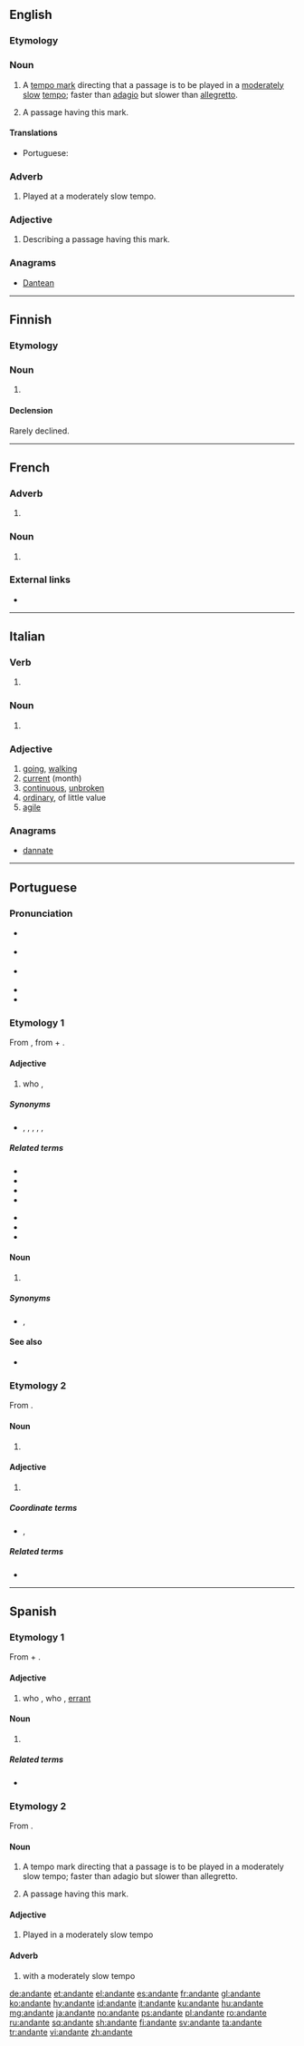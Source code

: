 ==English==

===Etymology===
{{etyl|it|en}}

===Noun===
{{en-noun}}

# {{label|en|music}} A [[tempo mark]] directing that a passage is to be played in a [[moderate]]ly [[slow]] [[tempo]]; faster than [[adagio]] but slower than [[allegretto]].
# {{label|en|music}} A passage having this mark.

====Translations====
{{trans-top|passage played in a moderately slow tempo}}
* Portuguese: {{t|pt|andante|m}}
{{trans-mid}}
{{trans-bottom}}

===Adverb===
{{en-adv|-}}

# {{label|en|music}} Played at a moderately slow tempo.

===Adjective===
{{en-adj|-}}

# {{label|en|music}} Describing a passage having this mark.

===Anagrams===
* [[Dantean#English|Dantean]]

----

==Finnish==

===Etymology===
{{etyl|it|fi}}

===Noun===
{{fi-noun}}

# {{l|en|andante}}

====Declension====
Rarely declined.
{{fi-decl-nalle|andant|||a}}

----

==French==
{{wikipedia|lang=fr}}

===Adverb===
{{fr-adv}}

# {{label|fr|music}} {{l|en|andante}}

===Noun===
{{fr-noun|m}}

# {{label|fr|music}} {{l|en|andante}}

===External links===
* {{R:TLFi}}

----

==Italian==

===Verb===
{{head|it|present participle}}

# {{present participle of|andare|lang=it|nocat=1}}

===Noun===
{{it-noun|m}}

# {{label|it|music}} {{l|en|andante}}

===Adjective===
{{it-adj|andant|e|i}}

# [[going]], [[walking]]
# [[current]] (month)
# [[continuous]], [[unbroken]]
# [[ordinary]], of little value
# [[agile]]

===Anagrams===
* [[dannate#Italian|dannate]]

----

==Portuguese==

===Pronunciation===
* {{a|Portugal}} {{IPA|/ɐ̃.ˈdɐ̃.tɨ/|lang=pt}}
* {{a|Brazil}} {{IPA|/ɐ̃.ˈdɐ̃.t͡ɕɪ/|lang=pt}}
* {{a|South Brazil}} {{IPA|/ɐ̃.ˈdɐ̃.te/|lang=pt}}
* {{hyphenation|an|dan|te|lang=pt}}
* {{rhymes|ɐ̃ntʃi|lang=pt}}

===Etymology 1===
From {{etyl|roa-opt|pt}} {{m|roa-opt|andante}}, from {{m|roa-opt|andar||to walk}} + {{m|roa-opt|-ante}}.

====Adjective====
{{pt-adj|andant|e}}

# who {{l|en|roam|roams}}, {{l|en|wander|wanders}}
#: {{ux|pt|Cavaleiro '''andante'''.|translation=Knight-'''errant'''.}}

=====Synonyms=====
* {{l|pt|erradio}}, {{l|pt|errante}}, {{l|pt|itinerante}}, {{l|pt|vagabundo}}, {{l|pt|vagamundo}}, {{l|pt|vagante}}

=====Related terms=====
{{top2}}
* {{l|pt|andada}}
* {{l|pt|andador}}
* {{l|pt|andamento}}
* {{l|pt|andança}}
{{mid2}}
* {{l|pt|andar}}
* {{l|pt|andarilhar}}
* {{l|pt|andarilho}}
{{bottom}}

====Noun====
{{pt-noun|mf|s}}

# {{l|en|roamer}} {{gloss|one who roams}}

=====Synonyms=====
* {{l|pt|itinerante}}, {{l|pt|vagabundo}}

====See also====
* {{l|pt|ambulante}}

===Etymology 2===
From {{etyl|it|pt}} {{m|it|andante||going}}.

====Noun====
{{pt-noun|m|s}}

# {{label|pt|music}} {{l|en|andante}} {{gloss|passage to be played in a moderately slow tempo}}

====Adjective====
{{pt-adj|andant|e}}

# {{label|pt|music}} {{l|en|andante}} {{gloss|played in a moderately slow tempo}}

=====Coordinate terms=====
* {{l|pt|alegro}}, {{l|pt|adágio}}

=====Related terms=====
* {{l|pt|andantino}}

{{catlangname|pt|terms with multiple etymologies}}

----

==Spanish==

===Etymology 1===
From {{m|es|andar||to walk}} + {{m|es|-ante}}.

====Adjective====
{{es-adj|andant|e}}

# who {{l|en|roam|roams}}, who {{l|en|wander|wanders}}, [[errant]]
#: {{ux|es|Cavaleiro '''andante'''.|translation=Knight-'''errant'''.}}

====Noun====
{{es-noun|mf|s}}

# {{l|en|roamer}} {{gloss|one who roams}}

=====Related terms=====
* {{l|es|andar}}

===Etymology 2===
From {{etyl|it|es}} {{m|it|andante||going}}.

====Noun====
{{es-noun|m|s}}

# {{label|es|music}} A tempo mark directing that a passage is to be played in a moderately slow tempo; faster than adagio but slower than allegretto.
# {{label|es|music}} A passage having this mark.

====Adjective====
{{es-adj|andant|e}}

# {{label|es|music}} Played in a moderately slow tempo

====Adverb====
{{es-adv|comp=y}}

# {{label|es|music}} with a moderately slow tempo

[[de:andante]]
[[et:andante]]
[[el:andante]]
[[es:andante]]
[[fr:andante]]
[[gl:andante]]
[[ko:andante]]
[[hy:andante]]
[[id:andante]]
[[it:andante]]
[[ku:andante]]
[[hu:andante]]
[[mg:andante]]
[[ja:andante]]
[[no:andante]]
[[ps:andante]]
[[pl:andante]]
[[ro:andante]]
[[ru:andante]]
[[sq:andante]]
[[sh:andante]]
[[fi:andante]]
[[sv:andante]]
[[ta:andante]]
[[tr:andante]]
[[vi:andante]]
[[zh:andante]]